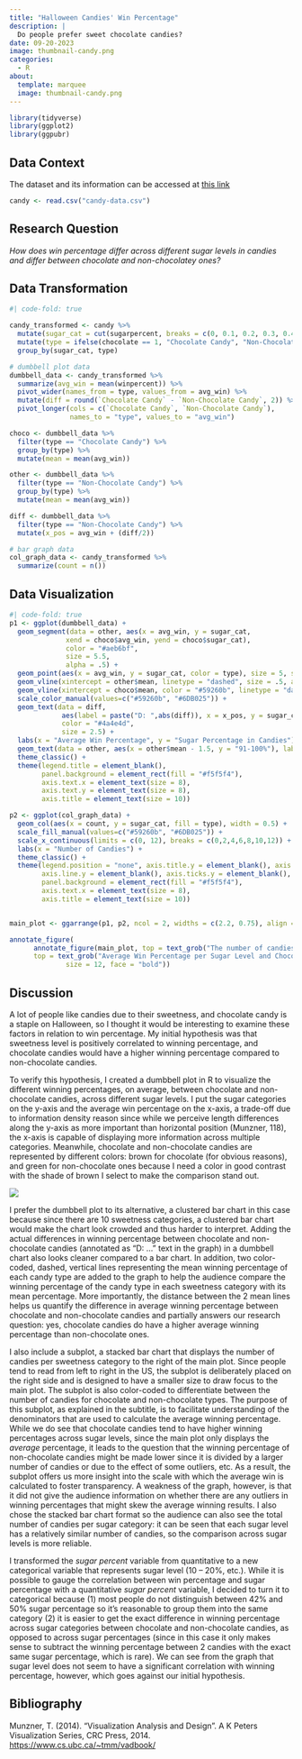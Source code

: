 ```yaml
---
title: "Halloween Candies' Win Percentage"
description: |
  Do people prefer sweet chocolate candies?
date: 09-20-2023
image: thumbnail-candy.png
categories: 
  - R
about: 
  template: marquee
  image: thumbnail-candy.png
---
```


```r
library(tidyverse)
library(ggplot2)
library(ggpubr)
```

## Data Context

The dataset and its information can be accessed at <a href="https://github.com/fivethirtyeight/data/tree/master/candy-power-ranking" target="_blank" rel="noopener">this link</a> 

```r
candy <- read.csv("candy-data.csv")
```

## Research Question

*How does win percentage differ across different sugar levels in candies and differ between chocolate and non-chocolatey ones?*

## Data Transformation 

```r
#| code-fold: true

candy_transformed <- candy %>%
  mutate(sugar_cat = cut(sugarpercent, breaks = c(0, 0.1, 0.2, 0.3, 0.4, 0.5, 0.6, 0.7, 0.8, 0.9, 1), labels = c("0-10%", "11-20%", "21-30%", "31-40%", "41-50%", "51-60%", "61-70%", "71-80%", "81-90%", "91-100%"))) %>%
  mutate(type = ifelse(chocolate == 1, "Chocolate Candy", "Non-Chocolate Candy")) %>%
  group_by(sugar_cat, type) 

# dumbbell plot data
dumbbell_data <- candy_transformed %>%
  summarize(avg_win = mean(winpercent)) %>%
  pivot_wider(names_from = type, values_from = avg_win) %>%
  mutate(diff = round(`Chocolate Candy` - `Non-Chocolate Candy`, 2)) %>%
  pivot_longer(cols = c(`Chocolate Candy`, `Non-Chocolate Candy`), 
               names_to = "type", values_to = "avg_win") 

choco <- dumbbell_data %>%
  filter(type == "Chocolate Candy") %>%
  group_by(type) %>%
  mutate(mean = mean(avg_win))

other <- dumbbell_data %>%
  filter(type == "Non-Chocolate Candy") %>%
  group_by(type) %>%
  mutate(mean = mean(avg_win))

diff <- dumbbell_data %>% 
  filter(type == "Non-Chocolate Candy") %>% 
  mutate(x_pos = avg_win + (diff/2)) 

# bar graph data
col_graph_data <- candy_transformed %>%
  summarize(count = n())
```

## Data Visualization

```r
#| code-fold: true 
p1 <- ggplot(dumbbell_data) +
  geom_segment(data = other, aes(x = avg_win, y = sugar_cat,
              xend = choco$avg_win, yend = choco$sugar_cat), 
              color = "#aeb6bf",
              size = 5.5,
              alpha = .5) +
  geom_point(aes(x = avg_win, y = sugar_cat, color = type), size = 5, show.legend = TRUE) +
  geom_vline(xintercept = other$mean, linetype = "dashed", size = .5, alpha = .8, color = "#6DB025")+
  geom_vline(xintercept = choco$mean, color = "#59260b", linetype = "dashed",  size = .5, alpha = .8) +
  scale_color_manual(values=c("#59260b", "#6DB025")) +
  geom_text(data = diff,
             aes(label = paste("D: ",abs(diff)), x = x_pos, y = sugar_cat), 
             color = "#4a4e4d",
             size = 2.5) + 
  labs(x = "Average Win Percentage", y = "Sugar Percentage in Candies") +
  geom_text(data = other, aes(x = other$mean - 1.5, y = "91-100%"), label = "MEAN", angle = 90, size = 2.5, color = "#6DB025", vjust = 1)+
  theme_classic() +
  theme(legend.title = element_blank(), 
        panel.background = element_rect(fill = "#f5f5f4"),
        axis.text.x = element_text(size = 8),
        axis.text.y = element_text(size = 8), 
        axis.title = element_text(size = 10))

p2 <- ggplot(col_graph_data) +
  geom_col(aes(x = count, y = sugar_cat, fill = type), width = 0.5) +
  scale_fill_manual(values=c("#59260b", "#6DB025")) +
  scale_x_continuous(limits = c(0, 12), breaks = c(0,2,4,6,8,10,12)) +
  labs(x = "Number of Candies") +
  theme_classic() +
  theme(legend.position = "none", axis.title.y = element_blank(), axis.text.y = element_blank(),
        axis.line.y = element_blank(), axis.ticks.y = element_blank(), 
        panel.background = element_rect(fill = "#f5f5f4"),
        axis.text.x = element_text(size = 8),
        axis.title = element_text(size = 10))


main_plot <- ggarrange(p1, p2, ncol = 2, widths = c(2.2, 0.75), align = "h",common.legend = TRUE)

annotate_figure(
      annotate_figure(main_plot, top = text_grob("The number of candies per sugar level are provided to compare the denominator of average win.", size = 8, face = "italic")),
      top = text_grob("Average Win Percentage per Sugar Level and Chocolate-ness in Halloween Candies", 
              size = 12, face = "bold"))
```

## Discussion

A lot of people like candies due to their sweetness, and chocolate candy is a staple on Halloween, so I thought it would be interesting to examine these factors in relation to win percentage. My initial hypothesis was that sweetness level is positively correlated to winning percentage, and chocolate candies would have a higher winning percentage compared to non-chocolate candies. 

To verify this hypothesis, I created a dumbbell plot in R to visualize the different winning percentages, on average, between chocolate and non-chocolate candies, across different sugar levels. I put the sugar categories on the y-axis and the average win percentage on the x-axis, a trade-off due to information density reason since while we perceive length differences along the y-axis as more important than horizontal position (Munzner, 118), the x-axis is capable of displaying more information across multiple categories. Meanwhile, chocolate and non-chocolate candies are represented by different colors: brown for chocolate (for obvious reasons), and green for non-chocolate ones because I need a color in good contrast with the shade of brown I select to make the comparison stand out. 

![](color_contrast.png)

I prefer the dumbbell plot to its alternative, a clustered bar chart in this case because since there are 10 sweetness categories, a clustered bar chart would make the chart look crowded and thus harder to interpret. Adding the actual differences in winning percentage between chocolate and non-chocolate candies (annotated as “D: …” text in the graph) in a dumbbell chart also looks cleaner compared to a bar chart. In addition, two color-coded, dashed, vertical lines representing the mean winning percentage of each candy type are added to the graph to help the audience compare the winning percentage of the candy type in each sweetness category with its mean percentage. More importantly, the distance between the 2 mean lines helps us quantify the difference in average winning percentage between chocolate and non-chocolate candies and partially answers our research question: yes, chocolate candies do have a higher average winning percentage than non-chocolate ones. 

I also include a subplot, a stacked bar chart that displays the number of candies per sweetness category to the right of the main plot. Since people tend to read from left to right in the US, the subplot is deliberately placed on the right side and is designed to have a smaller size to draw focus to the main plot. The subplot is also color-coded to differentiate between the number of candies for chocolate and non-chocolate types. The purpose of this subplot, as explained in the subtitle, is to facilitate understanding of the denominators that are used to calculate the average winning percentage. While we do see that chocolate candies tend to have higher winning percentages across sugar levels, since the main plot only displays the *average* percentage, it leads to the question that the winning percentage of non-chocolate candies might be made lower since it is divided by a larger number of candies or due to the effect of some outliers, etc. As a result, the subplot offers us more insight into the scale with which the average win is calculated to foster transparency. A weakness of the graph, however, is that it did not give the audience information on whether there are any outliers in winning percentages that might skew the average winning results. I also chose the stacked bar chart format so the audience can also see the total number of candies per sugar category: it can be seen that each sugar level has a relatively similar number of candies, so the comparison across sugar levels is more reliable. 

I transformed the *sugar percent* variable from quantitative to a new categorical variable that represents sugar level (10 – 20%, etc.). While it is possible to gauge the correlation between win percentage and sugar percentage with a quantitative *sugar percent* variable, I decided to turn it to categorical because (1) most people do not distinguish between 42% and 50% sugar percentage so it’s reasonable to group them into the same category (2) it is easier to get the exact difference in winning percentage across sugar categories between chocolate and non-chocolate candies, as opposed to across sugar percentages (since in this case it only makes sense to subtract the winning percentage between 2 candies with the exact same sugar percentage, which is rare). We can see from the graph that sugar level does not seem to have a significant correlation with winning percentage, however, which goes against our initial hypothesis. 

## Bibliography

Munzner, T. (2014). “Visualization Analysis and Design”. A K Peters Visualization Series, CRC Press, 2014. [https://www.cs.ubc.ca/~tmm/vadbook/](https://www.cs.ubc.ca/~tmm/vadbook/)